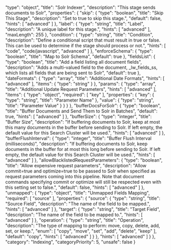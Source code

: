   "type": "object",
  "title": "Solr Indexer",
  "description": "This stage sends documents to Solr",
  "properties": {
    "skip": {
      "type": "boolean",
      "title": "Skip This Stage",
      "description": "Set to true to skip this stage.",
      "default": false,
      "hints": [
        "advanced"
      ]
    },
    "label": {
      "type": "string",
      "title": "Label",
      "description": "A unique label for this stage.",
      "hints": [
        "advanced"
      ],
      "maxLength": 255
    },
    "condition": {
      "type": "string",
      "title": "Condition",
      "description": "Define a conditional script that must result in true or false. This can be used to determine if the stage should process or not.",
      "hints": [
        "code",
        "code/javascript",
        "advanced"
      ]
    },
    "enforceSchema": {
      "type": "boolean",
      "title": "Map to Solr Schema",
      "default": true
    },
    "fieldsList": {
      "type": "boolean",
      "title": "Add a field listing all document fields",
      "description": "Adds a multi-valued field to the document, _lw_fields_ss, which lists all fields that are being sent to Solr",
      "default": true
    },
    "dateFormats": {
      "type": "array",
      "title": "Additional Date Formats",
      "hints": [
        "advanced"
      ],
      "items": {
        "type": "string"
      }
    },
    "params": {
      "type": "array",
      "title": "Additional Update Request Parameters",
      "hints": [
        "advanced"
      ],
      "items": {
        "type": "object",
        "required": [
          "key"
        ],
        "properties": {
          "key": {
            "type": "string",
            "title": "Parameter Name"
          },
          "value": {
            "type": "string",
            "title": "Parameter Value"
          }
        }
      }
    },
    "bufferDocsForSolr": {
      "type": "boolean",
      "title": "Buffer Documents and Send Them to Solr in Batches",
      "default": true,
      "hints": [
        "advanced"
      ]
    },
    "bufferSize": {
      "type": "integer",
      "title": "Buffer Size",
      "description": "If buffering documents to Solr, keep at most this many documents in the buffer before sending to Solr. If left empty, the default value for this Search Cluster will be used.",
      "hints": [
        "advanced"
      ]
    },
    "bufferFlushInterval": {
      "type": "integer",
      "title": "Buffer Flush Interval (milliseconds)",
      "description": "If buffering documents to Solr, keep documents in the buffer for at most this long before sending to Solr. If left empty, the default value for this Search Cluster will be used.",
      "hints": [
        "advanced"
      ]
    },
    "allowBlacklistedRequestParameters": {
      "type": "boolean",
      "title": "Allow expensive request parameters",
      "description": "Allow commit=true and optimize=true to be passed to Solr when specified as request parameters coming into this pipeline. Note that document commands specifying commit or optimize will still be respected even with this setting set to false.",
      "default": false,
      "hints": [
        "advanced"
      ]
    },
    "unmapped": {
      "type": "object",
      "title": "Unmapped Fields Mapping",
      "required": [
        "source"
      ],
      "properties": {
        "source": {
          "type": "string",
          "title": "Source Field",
          "description": "The name of the field to be mapped.",
          "hints": [
            "advanced"
          ]
        },
        "target": {
          "type": "string",
          "title": "Target Field",
          "description": "The name of the field to be mapped to.",
          "hints": [
            "advanced"
          ]
        },
        "operation": {
          "type": "string",
          "title": "Operation",
          "description": "The type of mapping to perform: move, copy, delete, add, set, or keep.",
          "enum": [
            "copy",
            "move",
            "set",
            "add",
            "delete",
            "keep"
          ],
          "default": "copy",
          "hints": [
            "advanced"
          ]
        }
      },
      "hints": [
        "advanced"
      ]
    }
  },
  "category": "Indexing",
  "categoryPriority": 5,
  "unsafe": false
}
